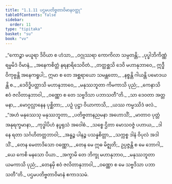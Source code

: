 ```yaml
---
title: "1.1.11 ပဌမပတိဗ္ဗတာဝိမာနဝတ္ထု"
tableOfContents: false
sidebar:
  order: 11
type: "tipitaka"
basket: "su"
book: "vv"
---
```



<DynamicBreadcrumb />

<Division number="93" book="vv" e="ch" v="19" p="12">

<Paragraph number="104" type="verses" book="vv">
_“ကောဉ္စာ မယူရာ ဒိဝိယာ စ ဟံသာ,_  
_ဝဂ္ဂုဿရာ ကောကိလာ သမ္ပတန္တိ;_  
_ပုပ္ဖါဘိကိဏ္ဏံ ရမ္မမိဒံ ဝိမာနံ,_  
_အနေကစိတ္တံ နရနာရိသေဝိတံ._  

</Paragraph>

</Division>
<Division number="94" book="vv" e="ch" v="19" p="13">

<Paragraph number="105" book="vv">
_တတ္ထစ္ဆသိ ဒေဝိ မဟာနုဘာဝေ,_  
ဣဒ္ဓီ ဝိကုဗ္ဗန္တိ အနေကရူပါ;_  
ဣမာ စ တေ အစ္ဆရာယော သမန္တတော,_  
_နစ္စန္တိ ဂါယန္တိ ပမောဒယန္တိ စ._  

</Paragraph>

</Division>
<Division number="95" book="vv" e="ch" v="19" p="13">

<Paragraph number="106" type="verses" book="vv">
_ဒေဝိဒ္ဓိပတ္တာသိ မဟာနုဘာဝေ,_  
_မနုဿဘူတာ ကိမကာသိ ပုညံ;_  
_ကေနာသိ ဧဝံ ဇလိတာနုဘာဝါ,_  
_ဝဏ္ဏော စ တေ သဗ္ဗဒိသာ ပဘာသတီ”တိ._  

</Paragraph>

</Division>
<Division number="96" book="vv" e="ch" v="19" p="13">

<Paragraph number="107" type="verses" book="vv">
_သာ ဒေဝတာ အတ္တမနာ,_  
_မောဂ္ဂလ္လာနေန ပုစ္ဆိတာ;_  
_ပဉှံ ပုဋ္ဌာ ဝိယာကာသိ,_  
_ယဿ ကမ္မဿိဒံ ဖလံ._  

</Paragraph>

</Division>
<Division number="97" book="vv" e="ch" v="19" p="13">

<Paragraph number="108" type="verses" book="vv">
_“အဟံ မနုဿေသု မနုဿဘူတာ,_  
_ပတိဗ္ဗတာနညမနာ အဟောသိံ;_  
_မာတာဝ ပုတ္တံ အနုရက္ခမာနာ,_  
_ကုဒ္ဓါပိဟံ နပ္ဖရုသံ အဝေါစံ._  

</Paragraph>

</Division>
<Division number="98" book="vv" e="ch" v="19" p="13">

<Paragraph number="109" type="verses" book="vv">
_သစ္စေ ဌိတာ မောသဝဇ္ဇံ ပဟာယ,_  
_ဒါနေ ရတာ သင်္ဂဟိတတ္တဘာဝါ;_  
_အန္နဉ္စ ပါနဉ္စ ပသန္နစိတ္တာ,_  
_သက္ကစ္စ ဒါနံ ဝိပုလံ အဒါသိံ._  

</Paragraph>

</Division>
<Division number="99" book="vv" e="ch" v="19" p="13">

<Paragraph number="110" type="verses" book="vv">
_တေန မေတာဒိသော ဝဏ္ဏော,_  
_တေန မေ ဣဓ မိဇ္ဈတိ;_  
ဥပ္ပဇ္ဇန္တိ စ မေ ဘောဂါ,_  
_ယေ ကေစိ မနသော ပိယာ._  

</Paragraph>

</Division>
<Division number="100" book="vv" e="ch" v="19" p="13">

<Paragraph number="111" type="verses" book="vv">
_အက္ခာမိ တေ ဘိက္ခု မဟာနုဘာဝ,_  
_မနုဿဘူတာ ယမကာသိ ပုညံ;_  
_တေနမှိ ဧဝံ ဇလိတာနုဘာဝါ,_  
_ဝဏ္ဏော စ မေ သဗ္ဗဒိသာ ပဘာသတီ”တိ._  


</Paragraph>
</Division>

<Paragraph number="112" type="center" book="vv">
ပဌမပတိဗ္ဗတာဝိမာနံ ဧကာဒသမံ.
</Paragraph>